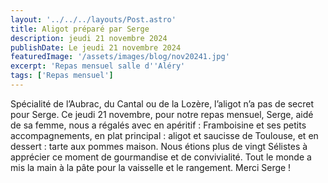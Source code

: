 ---
layout: '../../../layouts/Post.astro'
title: Aligot préparé par Serge 
description: jeudi 21 novembre 2024
publishDate: Le jeudi 21 novembre 2024
featuredImage: '/assets/images/blog/nov20241.jpg'
excerpt: 'Repas mensuel salle d''Aléry'
tags: ['Repas mensuel']
---

Spécialité de l’Aubrac, du Cantal ou de la Lozère, l’aligot n’a pas de secret pour Serge. Ce jeudi 21 novembre, pour notre repas mensuel, Serge, aidé de sa femme, nous a régalés avec en apéritif : Framboisine et ses petits accompagnements, en plat principal : aligot et saucisse de Toulouse, et en dessert : tarte aux pommes maison. Nous étions plus de vingt Sélistes à apprécier ce moment de gourmandise et de convivialité. Tout le monde a mis la main à la pâte pour la vaisselle et le rangement. Merci Serge !